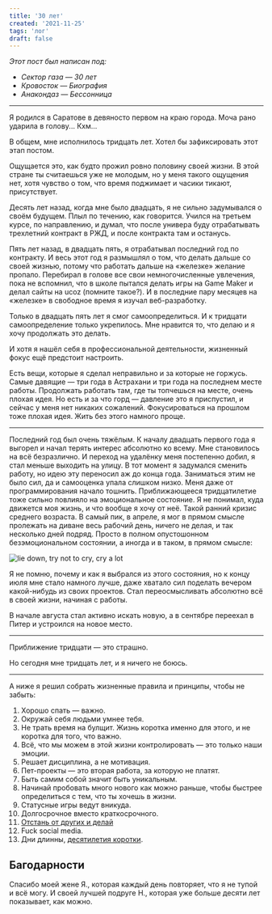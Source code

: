 ```yaml
---
title: '30 лет'
created: '2021-11-25'
tags: 'лог'
draft: false
---
```


_Этот пост был написан под:_

- _Сектор газа — 30 лет_
- _Кровосток — Биография_
- _Анакондаз — Бессонница_

---

Я родился в Саратове в девяносто первом на краю города. Моча рано ударила в голову... Кхм... 

В общем, мне исполнилось тридцать лет. Хотел бы зафиксировать этот этап постом.

Ощущается это, как будто прожил ровно половину своей жизни. В этой стране ты считаешься уже не молодым, но у меня такого ощущения нет, хотя чувство о том, что время поджимает и часики тикают, присутствует.

Десять лет назад, когда мне было двадцать, я не сильно задумывался о своём будущем. Плыл по течению, как говорится. Учился на третьем курсе, по направлению, и думал, что после универа буду отрабатывать трехлетний контракт в РЖД, и после контракта там и останусь. 

Пять лет назад, в двадцать пять, я отрабатывал последний год по контракту. И весь этот год я размышлял о том, что делать дальше со своей жизнью, потому что работать дальше на «железке» желание пропало. Перебирал в голове все свои немногочисленные увлечения, пока не вспомнил, что в школе пытался делать игры на Game Maker и делал сайты на ucoz (помните такое?). И в последние пару месяцев на «железке» в свободное время я изучал веб-разработку.

Только в двадцать пять лет я смог самоопределиться. И к тридцати самоопределение только укрепилось. Мне нравится то, что делаю и я хочу продолжать это делать.

И хотя я нашёл себя в профессиональной деятельности, жизненный фокус ещё предстоит настроить.

Есть вещи, которые я сделал неправильно и за которые не горжусь. Самые давящие — три года в Астрахани и три года на последнем месте работы. Продолжать работать там, где ты топчешься на месте, очень плохая идея. Но есть и за что горд — давление это я приспустил, и сейчас у меня нет никаких сожалений. Фокусироваться на прошлом тоже плохая идея. Жить без этого намного проще.

---

Последний год был очень тяжёлым. К началу двадцать первого года я выгорел и начал терять интерес абсолютно ко всему. Мне становилось на всё безразлично. И переход на удалёнку меня постепенно добил, я стал меньше выходить на улицу. В тот момент я задумался сменить работу, но идею эту переносил аж до конца года. Заниматься этим не было сил, да и самооценка упала слишком низко. Меня даже от программирования начало тошнить. Приближающееся тридцатилетие тоже сильно повлияло на эмоциональное состояние. Я не понимал, куда движется моя жизнь, и что вообще я хочу от неё. Такой ранний кризис среднего возраста. В самый пик, в апреле, я мог в прямом смысле пролежать на диване весь рабочий день, ничего не делая, и так несколько дней подряд. Просто в полном опустошонном безэмоциональном состоянии, а иногда и в таком, в прямом смысле: 

![lie down, try not to cry, cry a lot](/img/cry.jpg)

Я не помню, почему и как я выбрался из этого состояния, но к концу июля мне стало намного лучше, даже хватало сил поделать вечером какой-нибудь из своих проектов. Стал переосмысливать абсолютно всё в своей жизни, начиная с работы.

В начале августа стал активно искать новую, а в сентябре переехал в Питер и устроился на новое место.

---

Приближение тридцати — это страшно.

Но сегодня мне тридцать лет, и я ничего не боюсь.

---

А ниже я решил собрать жизненные правила и принципы, чтобы не забыть:

1. Хорошо спать — важно.
2. Окружай себя людьми умнее тебя.
3. Не трать время на булщит. Жизнь коротка именно для этого, и не коротка для того, что важно.
4. Всё, что мы можем в этой жизни контролировать — это только наши эмоции.
5. Решает дисциплина, а не мотивация.
6. Пет-проекты — это вторая работа, за которую не платят.
7. Быть самим собой значит быть уникальным.
8. Начинай пробовать много нового как можно раньше, чтобы быстрее определиться с тем, что ты хочешь в жизни.
9. Статусные игры ведут вникуда.
10. Долгосрочное вместо краткосрочного.
11. [Отстань от других и делай](https://twitter.com/mahavoid/status/1105337056765661184)
12. Fuck social media.
13. Дни длинны, [десятилетия коротки](https://blog.samaltman.com/the-days-are-long-but-the-decades-are-short).

## Багодарности

Спасибо моей жене Я., которая каждый день повторяет, что я не тупой и всё могу. И своей лучшей подруге Н., которая уже больше десяти лет показывает, как можно.
